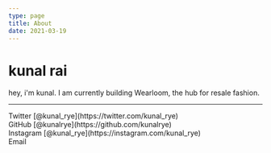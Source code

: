 ```yaml
---
type: page
title: About
date: 2021-03-19
---
```


# kunal rai

hey, i'm kunal. I am currently building Wearloom, the hub for resale fashion.

---

<div>
  Twitter [@kunal_rye](https://twitter.com/kunal_rye)
  <br />
  GitHub [@kunalrye](https://github.com/kunalrye)
  <br />
  Instagram [@kunal_rye](https://instagram.com/kunal_rye)
  <br />
  Email 
</div>
